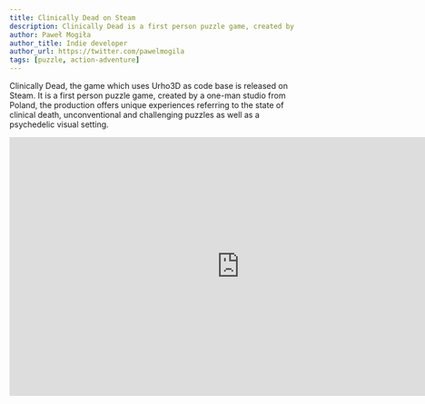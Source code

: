 ```yaml
---
title: Clinically Dead on Steam
description: Clinically Dead is a first person puzzle game, created by a one-man studio from Poland
author: Paweł Mogiła
author_title: Indie developer
author_url: https://twitter.com/pawelmogila
tags: [puzzle, action-adventure]
---
```



Clinically Dead, the game which uses Urho3D as code base is released on Steam. It is a first person puzzle game, created by a one-man studio from Poland, the production offers unique experiences referring to the state of clinical death, unconventional and challenging puzzles as well as a psychedelic visual setting.

<EmbedResponsive wide={true}>
  <iframe width="810" height="456" src="https://www.youtube.com/embed/nMxLbjezEkY" frameBorder="0" allow="accelerometer; autoplay; clipboard-write; encrypted-media; gyroscope; picture-in-picture" allowFullScreen/>
</EmbedResponsive>

<!--truncate-->

Clinically Dead was in the making for the last 4 years, and Mogila Games studio, which was created by Paweł Mogiła (the creator of, among others, the logical platformer Grimind), was in charge of the production. The storyline concerns death – the last seconds of life and an unnatural flow of time. In Clinically Dead, the player faces a strange and surprising reality.

![clinically_dead_screenshot.jpg](https://steamcdn-a.akamaihd.net/steam/apps/927840/ss_c551ce4a628869d47e2c5ca93ecfc1be3af9ffc6.1920x1080.jpg)

The manipulation of space-time plays a decisive role. In Clinically Dead, movement itself affects time, and individual colors determine the time that is left. For example, the color blue means a low time value. The color red, however, is a large amount of time. We move not only in three standard directions, but also in the fourth, which is time.

<EmbedResponsive wide={true}>
  <iframe width="810" height="456" src="https://www.youtube.com/embed/WwYjgUQpcD8" frameBorder="0" allow="accelerometer; autoplay; encrypted-media; gyroscope; picture-in-picture" allowFullScreen/>
</EmbedResponsive>

Clinically Dead offers a total of about 4-6 hours of fun based on psychedelic reality, manipulation of space-time and demanding puzzles.

If for some people the coloring of the game is too bright, they can take advantage of an additional option (a so-called anti-psychedelic  filter) and reduce the intensity of colors accordingly.
